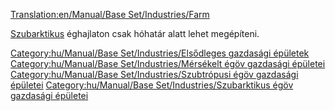 [[Translation:en/Manual/Base Set/Industries/Farm]]

{{hu/Manual/Base Set/Industries/Gazdasági épületek|név=Farm
|kép=en/Manual/Base Set/Industries/Farm.png
|caption=A farm mérsékelt éghajlaton
|image2=en/Manual/Base Set/Industries/Arctic&Tropic Farm.png
|caption2=A szubarktikus és a szubtrópusi éghajlat farmja
|klíma=[[hu/Manual/Éghajlatok#mersekelt|mérsékelt]], [[hu/Manual/Éghajlatok#szubarktikus|szubarktikus]], [[hu/Manual/Éghajlatok#szubtropusi|szubtrópusi]]
|elfogad=---
|előállít=&nbsp;
* csak mérsékelt éghajlaton [[hu/Manual/Base Set/Cargos/Búza|búzát]] és állatot;<br/>
* csak szubarktikus éghajlaton [[hu/Manual/Base Set/Cargos/Állat|állatot]];<br/>
* csak szubtróusi éghajlaton [[hu/Manual/Base Set/Cargos/Kukorica|kukoricát]].
|megjegyzés=&nbsp;
* Nagy szántóföldek veszik körül. Ilyen helyen építkezni sokba kerül, de az a terület termékenységén nem változtat.
* A farm háza(i) 1/8 utast elfogadnak - így kis területen található több farm utas elfogadására is képessé válhat.
}}
[[hu/Manual/Éghajlatok#szubarktikus|Szubarktikus]] éghajlaton csak hóhatár alatt lehet megépíteni.

{{hu/Manual/Base Set/Industries/Navbox Gazdasági épületek}}

[[Category:hu/Manual/Base Set/Industries/Elsődleges gazdasági épületek]]
[[Category:hu/Manual/Base Set/Industries/Mérsékelt égöv gazdasági épületei]]
[[Category:hu/Manual/Base Set/Industries/Szubtrópusi égöv gazdasági épületei]]
[[Category:hu/Manual/Base Set/Industries/Szubarktikus égöv gazdasági épületei]]